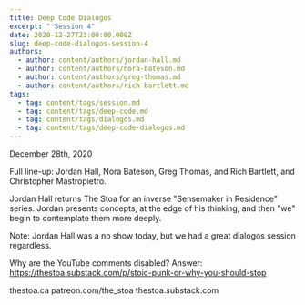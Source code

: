```yaml
---
title: Deep Code Dialogos
excerpt: " Session 4"
date: 2020-12-27T23:00:00.000Z
slug: deep-code-dialogos-session-4
authors:
  - author: content/authors/jordan-hall.md
  - author: content/authors/nora-bateson.md
  - author: content/authors/greg-thomas.md
  - author: content/authors/rich-bartlett.md
tags:
  - tag: content/tags/session.md
  - tag: content/tags/deep-code.md
  - tag: content/tags/dialogos.md
  - tag: content/tags/deep-code-dialogos.md
---
```


December 28th, 2020

Full line-up: Jordan Hall, Nora Bateson, Greg Thomas, and Rich Bartlett, and Christopher Mastropietro.

Jordan Hall returns The Stoa for an inverse "Sensemaker in Residence" series. Jordan presents concepts, at the edge of his thinking, and then "we" begin to contemplate them more deeply.

Note: Jordan Hall was a no show today, but we had a great dialogos session regardless. 

Why are the YouTube comments disabled? Answer: https://thestoa.substack.com/p/stoic-punk-or-why-you-should-stop

thestoa.ca
patreon.com/the_stoa
thestoa.substack.com
